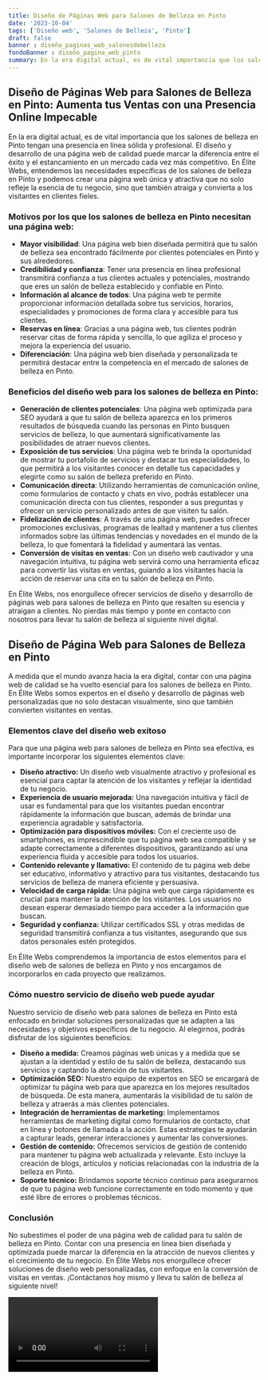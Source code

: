 ```yaml
---
title: Diseño de Páginas Web para Salones de Belleza en Pinto
date: '2023-10-04'
tags: ['Diseño web', 'Salones de Belleza', 'Pinto']
draft: false
banner : diseño_paginas_web_salonesdebelleza
fondoBanner : diseño_pagina_web_pinto
summary: En la era digital actual, es de vital importancia que los salones de belleza en Pinto tengan una presencia en línea sólida y profesional. El diseño y desarrollo de una página web de calidad puede marcar la diferencia entre el éxito y el estancamiento en un mercado cada vez más competitivo. En Élite Webs, entendemos las necesidades específicas de los salones de belleza en Pinto y podemos crear una página web única y atractiva que no solo refleje la esencia de tu negocio, sino que también atraiga y convierta a los visitantes en clientes fieles.
---
```


## Diseño de Páginas Web para Salones de Belleza en Pinto: Aumenta tus Ventas con una Presencia Online Impecable

En la era digital actual, es de vital importancia que los salones de belleza en Pinto tengan una presencia en línea sólida y profesional. El diseño y desarrollo de una página web de calidad puede marcar la diferencia entre el éxito y el estancamiento en un mercado cada vez más competitivo. En Élite Webs, entendemos las necesidades específicas de los salones de belleza en Pinto y podemos crear una página web única y atractiva que no solo refleje la esencia de tu negocio, sino que también atraiga y convierta a los visitantes en clientes fieles.

### Motivos por los que los salones de belleza en Pinto necesitan una página web:

- **Mayor visibilidad**: Una página web bien diseñada permitirá que tu salón de belleza sea encontrado fácilmente por clientes potenciales en Pinto y sus alrededores.
- **Credibilidad y confianza**: Tener una presencia en línea profesional transmitirá confianza a tus clientes actuales y potenciales, mostrando que eres un salón de belleza establecido y confiable en Pinto.
- **Información al alcance de todos**: Una página web te permite proporcionar información detallada sobre tus servicios, horarios, especialidades y promociones de forma clara y accesible para tus clientes. 
- **Reservas en línea**: Gracias a una página web, tus clientes podrán reservar citas de forma rápida y sencilla, lo que agiliza el proceso y mejora la experiencia del usuario.
- **Diferenciación**: Una página web bien diseñada y personalizada te permitirá destacar entre la competencia en el mercado de salones de belleza en Pinto.

### Beneficios del diseño web para los salones de belleza en Pinto:

- **Generación de clientes potenciales**: Una página web optimizada para SEO ayudará a que tu salón de belleza aparezca en los primeros resultados de búsqueda cuando las personas en Pinto busquen servicios de belleza, lo que aumentará significativamente las posibilidades de atraer nuevos clientes.
- **Exposición de tus servicios**: Una página web te brinda la oportunidad de mostrar tu portafolio de servicios y destacar tus especialidades, lo que permitirá a los visitantes conocer en detalle tus capacidades y elegirte como su salón de belleza preferido en Pinto.
- **Comunicación directa**: Utilizando herramientas de comunicación online, como formularios de contacto y chats en vivo, podrás establecer una comunicación directa con tus clientes, responder a sus preguntas y ofrecer un servicio personalizado antes de que visiten tu salón.
- **Fidelización de clientes**: A través de una página web, puedes ofrecer promociones exclusivas, programas de lealtad y mantener a tus clientes informados sobre las últimas tendencias y novedades en el mundo de la belleza, lo que fomentará la fidelidad y aumentará las ventas.
- **Conversión de visitas en ventas**: Con un diseño web cautivador y una navegación intuitiva, tu página web servirá como una herramienta eficaz para convertir las visitas en ventas, guiando a los visitantes hacia la acción de reservar una cita en tu salón de belleza en Pinto.

En Élite Webs, nos enorgullece ofrecer servicios de diseño y desarrollo de páginas web para salones de belleza en Pinto que resalten su esencia y atraigan a clientes. No pierdas más tiempo y ponte en contacto con nosotros para llevar tu salón de belleza al siguiente nivel digital.

<GifSeo />

<Cta />

## Diseño de Página Web para Salones de Belleza en Pinto

A medida que el mundo avanza hacia la era digital, contar con una página web de calidad se ha vuelto esencial para los salones de belleza en Pinto. En Élite Webs somos expertos en el diseño y desarrollo de páginas web personalizadas que no solo destacan visualmente, sino que también convierten visitantes en ventas. 

### Elementos clave del diseño web exitoso

Para que una página web para salones de belleza en Pinto sea efectiva, es importante incorporar los siguientes elementos clave:

- **Diseño atractivo:** Un diseño web visualmente atractivo y profesional es esencial para captar la atención de los visitantes y reflejar la identidad de tu negocio.
- **Experiencia de usuario mejorada:** Una navegación intuitiva y fácil de usar es fundamental para que los visitantes puedan encontrar rápidamente la información que buscan, además de brindar una experiencia agradable y satisfactoria.
- **Optimización para dispositivos móviles:** Con el creciente uso de smartphones, es imprescindible que tu página web sea compatible y se adapte correctamente a diferentes dispositivos, garantizando así una experiencia fluida y accesible para todos los usuarios.
- **Contenido relevante y llamativo:** El contenido de tu página web debe ser educativo, informativo y atractivo para tus visitantes, destacando tus servicios de belleza de manera eficiente y persuasiva.
- **Velocidad de carga rápida:** Una página web que carga rápidamente es crucial para mantener la atención de los visitantes. Los usuarios no desean esperar demasiado tiempo para acceder a la información que buscan.
- **Seguridad y confianza:** Utilizar certificados SSL y otras medidas de seguridad transmitirá confianza a tus visitantes, asegurando que sus datos personales estén protegidos.

En Élite Webs comprendemos la importancia de estos elementos para el diseño web de salones de belleza en Pinto y nos encargamos de incorporarlos en cada proyecto que realizamos.

### Cómo nuestro servicio de diseño web puede ayudar

Nuestro servicio de diseño web para salones de belleza en Pinto está enfocado en brindar soluciones personalizadas que se adapten a las necesidades y objetivos específicos de tu negocio. Al elegirnos, podrás disfrutar de los siguientes beneficios:

- **Diseño a medida:** Creamos páginas web únicas y a medida que se ajustan a la identidad y estilo de tu salón de belleza, destacando sus servicios y captando la atención de tus visitantes.
- **Optimización SEO:** Nuestro equipo de expertos en SEO se encargará de optimizar tu página web para que aparezca en los mejores resultados de búsqueda. De esta manera, aumentarás la visibilidad de tu salón de belleza y atraerás a más clientes potenciales.
- **Integración de herramientas de marketing:** Implementamos herramientas de marketing digital como formularios de contacto, chat en línea y botones de llamada a la acción. Estas estrategias te ayudarán a capturar leads, generar interacciones y aumentar las conversiones.
- **Gestión de contenido:** Ofrecemos servicios de gestión de contenido para mantener tu página web actualizada y relevante. Esto incluye la creación de blogs, artículos y noticias relacionadas con la industria de la belleza en Pinto.
- **Soporte técnico:** Brindamos soporte técnico continuo para asegurarnos de que tu página web funcione correctamente en todo momento y que esté libre de errores o problemas técnicos.

### Conclusión

No subestimes el poder de una página web de calidad para tu salón de belleza en Pinto. Contar con una presencia en línea bien diseñada y optimizada puede marcar la diferencia en la atracción de nuevos clientes y el crecimiento de tu negocio. En Élite Webs nos enorgullece ofrecer soluciones de diseño web personalizadas, con enfoque en la conversión de visitas en ventas. ¡Contáctanos hoy mismo y lleva tu salón de belleza al siguiente nivel!

<Video />

<CtaBot job='Salones de Belleza' city='Pinto'/>

<Gmaps query='Pinto+españa+maps' />